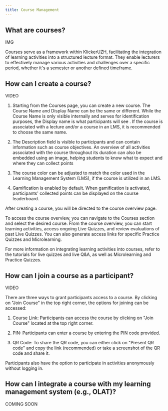 ```yaml
---
title: Course Management
---
```


## What are courses?

IMG

Courses serve as a framework within KlickerUZH, facilitating the integration of learning activities into a structured lecture format. They enable lecturers to effectively manage various activities and challenges over a specific period, whether it's a semester or another defined timeframe.

## How can I create a course?

VIDEO

1. Starting from the Courses page, you can create a new course. The Course Name and Display Name can be the same or different. While the Course Name is only visible internally and serves for identification purposes, the Display name is what participants will see . If the course is associated with a lecture and/or a course in an LMS, it is recommended to choose the same name.

2. The Description field is visible to participants and can contain information such as course objectives. An overview of all activities associated with the course throughout its duration can also be embedded using an image, helping students to know what to expect and where they can collect points

3. The course color can be adjusted to match the color used in the Learning Management System (LMS), if the course is utilized in an LMS.

4. Gamification is enabled by default. When gamification is activated, participants' collected points can be displayed on the course leaderboard.

After creating a course, you will be directed to the course overview page.

To access the course overview, you can navigate to the Courses section and select the desired course. From the course overview, you can start learning activities, access ongoing Live Quizzes, and review evaluations of past Live Quizzes. You can also generate access links for specific Practice Quizzes and Microlearning.

For more information on integrating learning activities into courses, refer to the tutorials for live quizzes and live Q&A, as well as Microlearning and Practice Quizzes.


## How can I join a course as a participant?

VIDEO

There are three ways to grant participants access to a course. By clicking on "Join Course" in the top right corner, the options for joining can be accessed:

1. Course Link: Participants can access the course by clicking on "Join Course" located at the top right corner.

2. PIN: Participants can enter a course by entering the PIN code provided.

3. QR Code: To share the QR code, you can either click on "Present QR code" and copy the link (recommended) or take a screenshot of the QR code and share it.

Participants also have the option to participate in activities anonymously without logging in.


## How can I integrate a course with my learning management system (e.g., OLAT)?

COMING SOON

